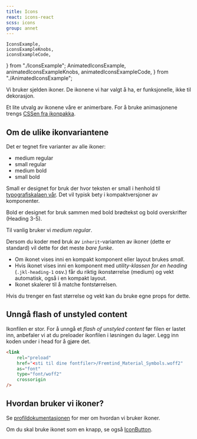 ```yaml
---
title: Icons
react: icons-react
scss: icons
group: annet
---
```


    IconsExample,
    iconsExampleKnobs,
    iconsExampleCode,
} from "./IconsExample";
    AnimatedIconsExample,
    animatedIconsExampleKnobs,
    animatedIconsExampleCode,
} from "./AnimatedIconsExample";

<Ingress>
    Vi bruker sjelden ikoner. De ikonene vi har valgt å ha, er funksjonelle,
    ikke til dekorasjon.
</Ingress>

<ComponentExample
    title="Icons"
    component={IconsExample}
    knobs={iconsExampleKnobs}
    codeExample={iconsExampleCode}
/>

Et lite utvalg av ikonene våre er animerbare. For å bruke animasjonene trengs [CSSen fra ikonpakka](https://github.com/fremtind/jokul/tree/pre-1.0/packages/icons).

<ComponentExample
    title="Animated"
    component={AnimatedIconsExample}
    knobs={animatedIconsExampleKnobs}
    codeExample={animatedIconsExampleCode}
/>

## Om de ulike ikonvariantene

Det er tegnet fire varianter av alle ikoner:

-   medium regular
-   small regular
-   medium bold
-   small bold

Small er designet for bruk der hvor teksten er small i henhold til [typografiskalaen vår](/profil/typografi). Det vil typisk bety i kompaktversjoner av komponenter.

Bold er designet for bruk sammen med bold brødtekst og bold overskrifter (Heading 3-5).

Til vanlig bruker vi _medium regular_.

Dersom du koder med bruk av `inherit`-varianten av ikoner (dette er standard) vil dette for det meste _bare funke_.

-   Om ikonet vises inni en kompakt komponent eller layout brukes _small_.
-   Hvis ikonet vises inni en komponent med _utility-klassen for en heading_ (`.jkl-heading-1` osv.) får du riktig ikonstørrelse (medium) og vekt automatisk, også i en kompakt layout.
-   Ikonet skalerer til å matche fontstørrelsen.

Hvis du trenger en fast størrelse og vekt kan du bruke egne props for dette.

## Unngå flash of unstyled content

Ikonfilen er stor. For å unngå et _flash of unstyled content_ før filen er lastet inn, anbefaler vi at du preloader ikonfilen i løsningen du lager. Legg inn koden under i head for å gjøre det.

```html
<link
    rel="preload"
    href="<sti til dine fontfiler>/Fremtind_Material_Symbols.woff2"
    as="font"
    type="font/woff2"
    crossorigin
/>
```

## Hvordan bruker vi ikoner?

Se [profildokumentasjonen](/profil/ikoner) for mer om hvordan vi bruker ikoner.

Om du skal bruke ikonet som en knapp, se også [IconButton](/komponenter/iconbutton).
